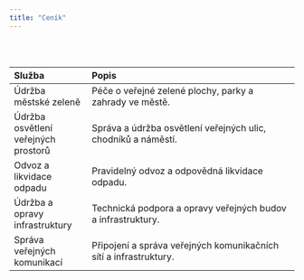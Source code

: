 ```yaml
---
title: "Ceník"
---
```

\
\

| Služba                        | Popis                                                                          |
|:------------------------------|:--------------------------------------------------------------------------------|
| Údržba městské zeleně         | Péče o veřejné zelené plochy, parky a zahrady ve městě.                         |
| Údržba osvětlení veřejných prostorů  | Správa a údržba osvětlení veřejných ulic, chodníků a náměstí.            |
| Odvoz a likvidace odpadu      | Pravidelný odvoz a odpovědná likvidace odpadu.                                   |
| Údržba a opravy infrastruktury | Technická podpora a opravy veřejných budov a infrastruktury.                   |
| Správa veřejných komunikací   | Připojení a správa veřejných komunikačních sítí a infrastruktury.               |
